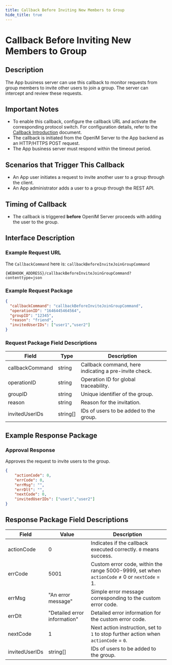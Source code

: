 ```yaml
---
title: Callback Before Inviting New Members to Group
hide_title: true
---
```


# Callback Before Inviting New Members to Group

## Description
The App business server can use this callback to monitor requests from group members to invite other users to join a group. The server can intercept and review these requests.

## Important Notes
- To enable this callback, configure the callback URL and activate the corresponding protocol switch. For configuration details, refer to the [Callback Introduction](../introduction) document.
- The callback is initiated from the OpenIM Server to the App backend as an HTTP/HTTPS POST request.
- The App business server must respond within the timeout period.

## Scenarios that Trigger This Callback
- An App user initiates a request to invite another user to a group through the client.
- An App administrator adds a user to a group through the REST API.

## Timing of Callback
- The callback is triggered **before** OpenIM Server proceeds with adding the user to the group.

## Interface Description

### Example Request URL
The `CallbackCommand` here is: `callbackBeforeInviteJoinGroupCommand`

```plaintext
{WEBHOOK_ADDRESS}/callbackBeforeInviteJoinGroupCommand?contenttype=json
```

### Example Request Package

```json
{
  "callbackCommand": "callbackBeforeInviteJoinGroupCommand",
  "operationID": "1646445464564",
  "groupID": "12345",
  "reason": "friend",
  "invitedUserIDs": ["user1","user2"]
}
```

### Request Package Field Descriptions

| Field               | Type      | Description                                          |
|---------------------|-----------|------------------------------------------------------|
| callbackCommand     | string    | Callback command, here indicating a pre-invite check. |
| operationID         | string    | Operation ID for global traceability.                |
| groupID             | string    | Unique identifier of the group.                      |
| reason              | string    | Reason for the invitation.                           |
| invitedUserIDs      | string[]  | IDs of users to be added to the group.               |

## Example Response Package

### Approval Response
Approves the request to invite users to the group.

```json
{
    "actionCode": 0,
    "errCode": 0,
    "errMsg": "",
    "errDlt": "",
    "nextCode": 0,
    "invitedUserIDs": ["user1","user2"]
}
```

## Response Package Field Descriptions

| Field           | Value                          | Description                                                        |
|-----------------|--------------------------------|--------------------------------------------------------------------|
| actionCode      | 0                              | Indicates if the callback executed correctly. `0` means success.   |
| errCode         | 5001                           | Custom error code, within the range 5000-9999, set when `actionCode` ≠ 0 or `nextCode` = 1. |
| errMsg          | "An error message"             | Simple error message corresponding to the custom error code.       |
| errDlt          | "Detailed error information"   | Detailed error information for the custom error code.              |
| nextCode        | 1                              | Next action instruction, set to `1` to stop further action when `actionCode` = `0`. |
| invitedUserIDs  | string[]                       | IDs of users to be added to the group.                             |
